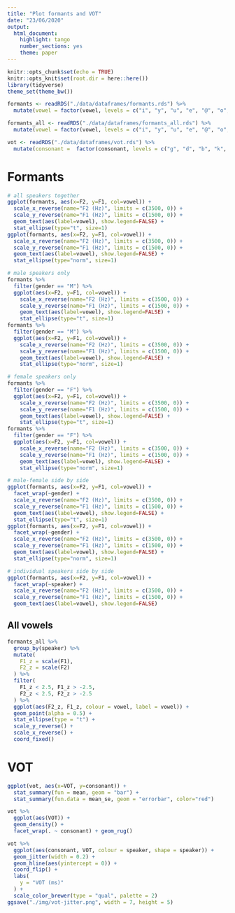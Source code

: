 ```yaml
---
title: "Plot formants and VOT"
date: "23/06/2020"
output: 
  html_document: 
    highlight: tango
    number_sections: yes
    theme: paper
---
```


```r
knitr::opts_chunk$set(echo = TRUE)
knitr::opts_knit$set(root.dir = here::here())
library(tidyverse)
theme_set(theme_bw())
```

```r
formants <- readRDS("./data/dataframes/formants.rds") %>%
  mutate(vowel = factor(vowel, levels = c("i", "y", "u", "e", "@", "o", "a")))

formants_all <- readRDS("./data/dataframes/formants_all.rds") %>%
  mutate(vowel = factor(vowel, levels = c("i", "y", "u", "e", "@", "o", "a")))

vot <- readRDS("./data/dataframes/vot.rds") %>%
  mutate(consonant =  factor(consonant, levels = c("g", "d", "b", "k", "t", "p")))
```

# Formants

```r
# all speakers together
ggplot(formants, aes(x=F2, y=F1, col=vowel)) +
  scale_x_reverse(name="F2 (Hz)", limits = c(3500, 0)) +
  scale_y_reverse(name="F1 (Hz)", limits = c(1500, 0)) +
  geom_text(aes(label=vowel), show.legend=FALSE) +
  stat_ellipse(type="t", size=1)
ggplot(formants, aes(x=F2, y=F1, col=vowel)) +
  scale_x_reverse(name="F2 (Hz)", limits = c(3500, 0)) +
  scale_y_reverse(name="F1 (Hz)", limits = c(1500, 0)) +
  geom_text(aes(label=vowel), show.legend=FALSE) +
  stat_ellipse(type="norm", size=1)
```

```r
# male speakers only
formants %>%
  filter(gender == "M") %>%
  ggplot(aes(x=F2, y=F1, col=vowel)) +
    scale_x_reverse(name="F2 (Hz)", limits = c(3500, 0)) +
    scale_y_reverse(name="F1 (Hz)", limits = c(1500, 0)) +
    geom_text(aes(label=vowel), show.legend=FALSE) +
    stat_ellipse(type="t", size=1)
formants %>%
  filter(gender == "M") %>%
  ggplot(aes(x=F2, y=F1, col=vowel)) +
    scale_x_reverse(name="F2 (Hz)", limits = c(3500, 0)) +
    scale_y_reverse(name="F1 (Hz)", limits = c(1500, 0)) +
    geom_text(aes(label=vowel), show.legend=FALSE) +
    stat_ellipse(type="norm", size=1)
```

```r
# female speakers only
formants %>%
  filter(gender == "F") %>%
  ggplot(aes(x=F2, y=F1, col=vowel)) +
    scale_x_reverse(name="F2 (Hz)", limits = c(3500, 0)) +
    scale_y_reverse(name="F1 (Hz)", limits = c(1500, 0)) +
    geom_text(aes(label=vowel), show.legend=FALSE) +
    stat_ellipse(type="t", size=1)
formants %>%
  filter(gender == "F") %>%
  ggplot(aes(x=F2, y=F1, col=vowel)) +
    scale_x_reverse(name="F2 (Hz)", limits = c(3500, 0)) +
    scale_y_reverse(name="F1 (Hz)", limits = c(1500, 0)) +
    geom_text(aes(label=vowel), show.legend=FALSE) +
    stat_ellipse(type="norm", size=1)
```

```r
# male-female side by side
ggplot(formants, aes(x=F2, y=F1, col=vowel)) +
  facet_wrap(~gender) +
  scale_x_reverse(name="F2 (Hz)", limits = c(3500, 0)) +
  scale_y_reverse(name="F1 (Hz)", limits = c(1500, 0)) +
  geom_text(aes(label=vowel), show.legend=FALSE) +
  stat_ellipse(type="t", size=1)
ggplot(formants, aes(x=F2, y=F1, col=vowel)) +
  facet_wrap(~gender) +
  scale_x_reverse(name="F2 (Hz)", limits = c(3500, 0)) +
  scale_y_reverse(name="F1 (Hz)", limits = c(1500, 0)) +
  geom_text(aes(label=vowel), show.legend=FALSE) +
  stat_ellipse(type="norm", size=1)
```

```r
# individual speakers side by side
ggplot(formants, aes(x=F2, y=F1, col=vowel)) +
  facet_wrap(~speaker) +
  scale_x_reverse(name="F2 (Hz)", limits = c(3500, 0)) +
  scale_y_reverse(name="F1 (Hz)", limits = c(1500, 0)) +
  geom_text(aes(label=vowel), show.legend=FALSE)
```

## All vowels

```r
formants_all %>%
  group_by(speaker) %>%
  mutate(
    F1_z = scale(F1),
    F2_z = scale(F2)
  ) %>%
  filter(
    F1_z < 2.5, F1_z > -2.5,
    F2_z < 2.5, F2_z > -2.5
  ) %>%
  ggplot(aes(F2_z, F1_z, colour = vowel, label = vowel)) +
  geom_point(alpha = 0.5) +
  stat_ellipse(type = "t") +
  scale_y_reverse() +
  scale_x_reverse() +
  coord_fixed()
```


# VOT

```r
ggplot(vot, aes(x=VOT, y=consonant)) +
  stat_summary(fun = mean, geom = "bar") +
  stat_summary(fun.data = mean_se, geom = "errorbar", color="red")
```

```r
vot %>%
  ggplot(aes(VOT)) +
  geom_density() +
  facet_wrap(. ~ consonant) + geom_rug()
```

```r
vot %>%
  ggplot(aes(consonant, VOT, colour = speaker, shape = speaker)) +
  geom_jitter(width = 0.2) +
  geom_hline(aes(yintercept = 0)) +
  coord_flip() +
  labs(
    y = "VOT (ms)"
  ) +
  scale_color_brewer(type = "qual", palette = 2)
ggsave("./img/vot-jitter.png", width = 7, height = 5)
```
